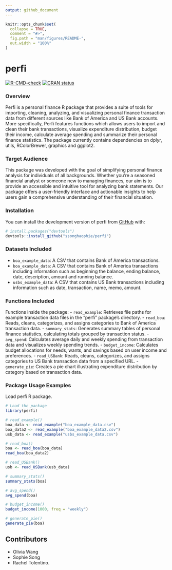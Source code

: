 ```yaml
---
output: github_document
---
```


<!-- README.md is generated from README.Rmd. Please edit that file -->

```r
knitr::opts_chunk$set(
  collapse = TRUE,
  comment = "#>",
  fig.path = "man/figures/README-",
  out.width = "100%"
)
```

# perfi

<!-- badges: start -->

[![R-CMD-check](https://github.com/ssonghaophie/perfi/actions/workflows/R-CMD-check.yaml/badge.svg)](https://github.com/ssonghaophie/perfi/actions/workflows/R-CMD-check.yaml)
[![CRAN status](https://www.r-pkg.org/badges/version/perfi)](https://CRAN.R-project.org/package=perfi)
<!-- badges: end -->

### Overview
Perfi is a personal finance R package that  provides a suite of tools for importing, cleaning, analyzing, and visualizing personal finance transaction data from different sources like Bank of America and US Bank accounts. More specifically, Perfi features functions which allows users to import and clean their bank transactions, visualize expenditure distribution, budget their income, calculate average spending and summarize their personal finance statistics. The package currently contains dependencies on dplyr, utils, RColorBrewer, graphics and ggplot2. 


### Target Audience
This package was developed with the goal of simplifying personal finance analysis for individuals of all backgrounds. Whether you're a seasoned financial analyst or someone new to managing finances, our aim is to provide an accessible and intuitive tool for analyzing bank statements. Our package offers a user-friendly interface and actionable insights to help users gain a comprehensive understanding of their financial situation.


### Installation 


You can install the development version of perfi from [GitHub](https://github.com/) with:
```r
# install.packages("devtools")
devtools::install_github("ssonghaophie/perfi")
```



### Datasets Included 
+ `boa_example_data`: A CSV that contains Bank of America transactions.
+ `boa_example_data`: A CSV that contains Bank of America transactions including information such as beginning the balance, ending balance, date, description, amount and running balance. 
+ `usbs_example_data`: A CSV that contains US Bank transactions including information such as date, transaction, name, memo, amount. 

### Functions Included

Functions inside the package:
- `read_example`: Retrieves file paths for example transaction data files in the "perfi" package's directory.
- `read_boa`: Reads, cleans, categorizes, and assigns categories to Bank of America transaction data.
- `summary_stats`: Generates summary tables of personal finance statistics, calculating totals grouped by transaction status.
- `avg_spend`: Calculates average daily and weekly spending from transaction data and visualizes weekly spending trends.
- `budget_income`: Calculates budget allocations for needs, wants, and savings based on user income and preferences.
- `read_USBank`: Reads, cleans, categorizes, and assigns categories to US Bank transaction data from a specified URL.
- `generate_pie`: Creates a pie chart illustrating expenditure distribution by category based on transaction data.


### Package Usage Examples

Load perfi R package. 

```r
# Load the package 
library(perfi)

# read_example()
boa_data <- read_example("boa_example_data.csv")
boa_data2 <- read_example("boa_example_data2.csv")
usb_data <- read_example("usbs_example_data.csv")

# read_boa()
boa <- read_boa(boa_data)
read_boa(boa_data2)

# read_USBank()
usb <- read_USBank(usb_data)

# summary_stats()
summary_stats(boa)

# avg_spend()
avg_spend(boa)

# budget_income()
budget_income(1000, freq = "weekly")

# generate_pie()
generate_pie(boa)
```

## Contributors

- Olivia Wang 
- Sophie Song
- Rachel Tolentino.



